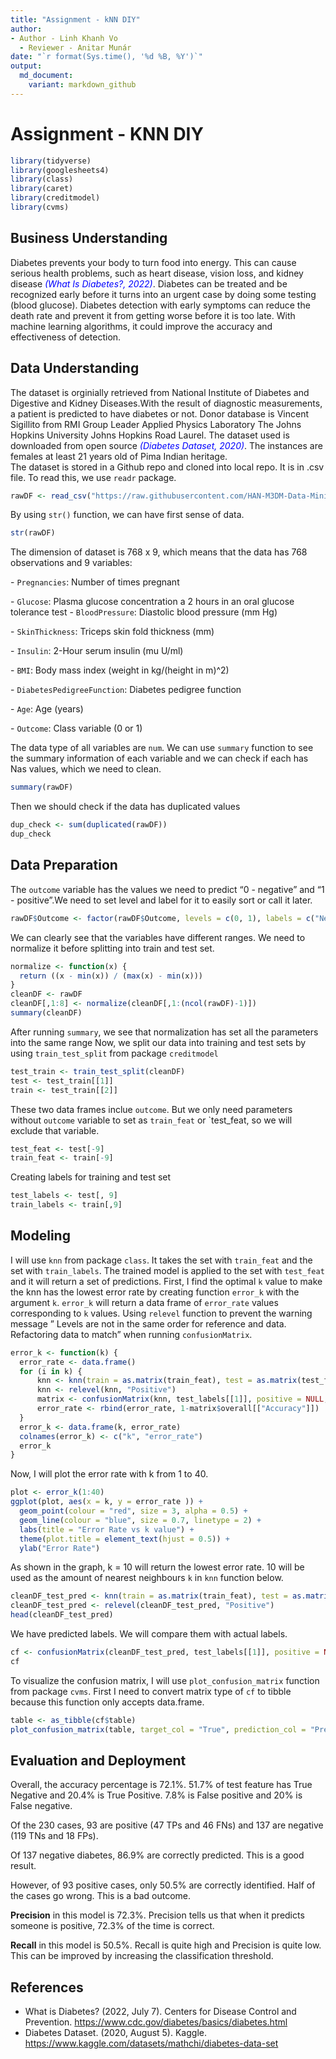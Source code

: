 ```yaml
---
title: "Assignment - kNN DIY"
author: 
- Author - Linh Khanh Vo
  - Reviewer - Anitar Munár
date: "`r format(Sys.time(), '%d %B, %Y')`"
output:
  md_document:
    variant: markdown_github
---
```


# Assignment - KNN DIY

```r
library(tidyverse)
library(googlesheets4)
library(class)
library(caret)
library(creditmodel)
library(cvms)
```

## Business Understanding

Diabetes prevents your body to turn food into energy. This can cause serious health problems, such as heart disease, vision loss, and kidney disease [*(What Is Diabetes?, 2022)*]{style="color:blue"}. Diabetes can be treated and be recognized early before it turns into an urgent case by doing some testing (blood glucose). Diabetes detection with early symptoms can reduce the death rate and prevent it from getting worse before it is too late. With machine learning algorithms, it could improve the accuracy and effectiveness of detection.

## Data Understanding

The dataset is orginially retrieved from National Institute of Diabetes and Digestive and Kidney Diseases.With the result of diagnostic measurements, a patient is predicted to have diabetes or not. Donor database is Vincent Sigillito from RMI Group Leader Applied Physics Laboratory The Johns Hopkins University Johns Hopkins Road Laurel. The dataset used is downloaded from open source [*(Diabetes Dataset, 2020)*]{style="color:blue"}. The instances are females at least 21 years old of Pima Indian heritage.\
The dataset is stored in a Github repo and cloned into local repo. It is in .csv file. To read this, we use `readr` package.

```r
rawDF <- read_csv("https://raw.githubusercontent.com/HAN-M3DM-Data-Mining/data-mining-s2y2223-lynnevo170701/master/datasets/KNN-diabetes.csv")
```

By using `str()` function, we can have first sense of data.

```r
str(rawDF)
```

The dimension of dataset is 768 x 9, which means that the data has 768 observations and 9 variables:

\- `Pregnancies`: Number of times pregnant

\- `Glucose`: Plasma glucose concentration a 2 hours in an oral glucose tolerance test - `BloodPressure`: Diastolic blood pressure (mm Hg)

\- `SkinThickness`: Triceps skin fold thickness (mm)

\- `Insulin`: 2-Hour serum insulin (mu U/ml)

\- `BMI`: Body mass index (weight in kg/(height in m)\^2)

\- `DiabetesPedigreeFunction`: Diabetes pedigree function

\- `Age`: Age (years)

\- `Outcome`: Class variable (0 or 1)

The data type of all variables are `num`. We can use `summary` function to see the summary information of each variable and we can check if each has Nas values, which we need to clean.

```r
summary(rawDF)
```

Then we should check if the data has duplicated values

```r
dup_check <- sum(duplicated(rawDF))
dup_check
```

## Data Preparation

The `outcome` variable has the values we need to predict "0 - negative" and "1 - positive".We need to set level and label for it to easily sort or call it later.

```r
rawDF$Outcome <- factor(rawDF$Outcome, levels = c(0, 1), labels = c("Negative", "Positive")) %>%  relevel("Positive")
```

We can clearly see that the variables have different ranges. We need to normalize it before splitting into train and test set.

```r
normalize <- function(x) {
  return ((x - min(x)) / (max(x) - min(x)))
}
cleanDF <- rawDF 
cleanDF[,1:8] <- normalize(cleanDF[,1:(ncol(rawDF)-1)])
summary(cleanDF)
```

After running `summary`, we see that normalization has set all the parameters into the same range Now, we split our data into training and test sets by using `train_test_split` from package `creditmodel`

```r
test_train <- train_test_split(cleanDF)
test <- test_train[[1]]
train <- test_train[[2]]
```

These two data frames inclue `outcome`. But we only need parameters without `outcome` variable to set as `train_feat` or \`test_feat, so we will exclude that variable.

```r
test_feat <- test[-9]
train_feat <- train[-9]
```

Creating labels for training and test set

```r
test_labels <- test[, 9]
train_labels <- train[,9]
```

## Modeling

I will use `knn` from package `class`. It takes the set with `train_feat` and the set with `train_labels`. The trained model is applied to the set with `test_feat` and it will return a set of predictions. First, I find the optimal `k` value to make the knn has the lowest error rate by creating function `error_k` with the argument `k`. `error_k` will return a data frame of `error_rate` values corresponding to `k` values. Using `relevel` function to prevent the warning message " Levels are not in the same order for reference and data. Refactoring data to match" when running `confusionMatrix`.

```r
error_k <- function(k) {
  error_rate <- data.frame()
  for (i in k) {
      knn <- knn(train = as.matrix(train_feat), test = as.matrix(test_feat), cl = as.matrix(train_labels), k = i)
      knn <- relevel(knn, "Positive")
      matrix <- confusionMatrix(knn, test_labels[[1]], positive = NULL, dnn = c("Prediction", "True"))
      error_rate <- rbind(error_rate, 1-matrix$overall[["Accuracy"]])
  }
  error_k <- data.frame(k, error_rate)
  colnames(error_k) <- c("k", "error_rate")
  error_k
}
```

Now, I will plot the error rate with k from 1 to 40.

```r
plot <- error_k(1:40)
ggplot(plot, aes(x = k, y = error_rate )) +
  geom_point(colour = "red", size = 3, alpha = 0.5) +
  geom_line(colour = "blue", size = 0.7, linetype = 2) +
  labs(title = "Error Rate vs k value") +
  theme(plot.title = element_text(hjust = 0.5)) +
  ylab("Error Rate")
```

As shown in the graph, k = 10 will return the lowest error rate. 10 will be used as the amount of nearest neighbours `k` in `knn` function below.

```r
cleanDF_test_pred <- knn(train = as.matrix(train_feat), test = as.matrix(test_feat), cl = as.matrix(train_labels), k = 10)
cleanDF_test_pred <- relevel(cleanDF_test_pred, "Positive")
head(cleanDF_test_pred)
```

We have predicted labels. We will compare them with actual labels.

```r
cf <- confusionMatrix(cleanDF_test_pred, test_labels[[1]], positive = NULL, dnn = c("Prediction", "True"))
cf
```

To visualize the confusion matrix, I will use `plot_confusion_matrix` function from package `cvms`. First I need to convert matrix type of `cf` to tibble because this function only accepts data.frame.

```r
table <- as_tibble(cf$table)
plot_confusion_matrix(table, target_col = "True", prediction_col = "Prediction", counts_col = "n")
```

## Evaluation and Deployment

Overall, the accuracy percentage is 72.1%. 51.7% of test feature has True Negative and 20.4% is True Positive. 7.8% is False positive and 20% is False negative.

Of the 230 cases, 93 are positive (47 TPs and 46 FNs) and 137 are negative (119 TNs and 18 FPs).

Of 137 negative diabetes, 86.9% are correctly predicted. This is a good result.

However, of 93 positive cases, only 50.5% are correctly identified. Half of the cases go wrong. This is a bad outcome.

**Precision** in this model is 72.3%. Precision tells us that when it predicts someone is positive, 72.3% of the time is correct.

**Recall** in this model is 50.5%. Recall is quite high and Precision is quite low. This can be improved by increasing the classification threshold.

## References

-   What is Diabetes? (2022, July 7). Centers for Disease Control and Prevention. <https://www.cdc.gov/diabetes/basics/diabetes.html>
-   Diabetes Dataset. (2020, August 5). Kaggle. <https://www.kaggle.com/datasets/mathchi/diabetes-data-set>
